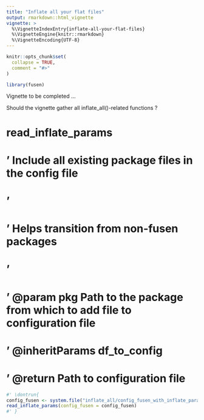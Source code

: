 ```yaml
---
title: "Inflate all your flat files"
output: rmarkdown::html_vignette
vignette: >
  %\VignetteIndexEntry{inflate-all-your-flat-files}
  %\VignetteEngine{knitr::rmarkdown}
  %\VignetteEncoding{UTF-8}
---
```


```r
knitr::opts_chunk$set(
  collapse = TRUE,
  comment = "#>"
)
```

```r
library(fusen)
```

<!-- WARNING - This vignette is generated by {fusen} from dev/flat_read_inflate_params.Rmd: do not edit by hand -->

Vignette to be completed ...

Should the vignette gather all inflate_all()-related functions ?


# read_inflate_params

# ' Include all existing package files in the config file

# '

# ' Helps transition from non-fusen packages

# '

# ' @param pkg Path to the package from which to add file to configuration file

# ' @inheritParams df_to_config

# ' @return Path to configuration file

```r
#' \dontrun{
config_fusen <- system.file("inflate_all/config_fusen_with_inflate_parameters.yaml", package = "fusen")
read_inflate_params(config_fusen = config_fusen)
#' }
```


